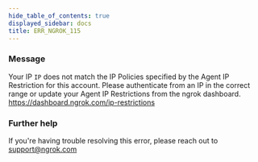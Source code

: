 ```yaml
---
hide_table_of_contents: true
displayed_sidebar: docs
title: ERR_NGROK_115
---
```




### Message

Your IP `IP` does not match the IP Policies specified by the Agent IP Restriction for this account. Please authenticate from an IP in the correct range or update your Agent IP Restrictions from the ngrok dashboard. https://dashboard.ngrok.com/ip-restrictions

<ErrorDetails error="err_ngrok_115" />

### Further help

If you're having trouble resolving this error, please reach out to [support@ngrok.com](mailto:support@ngrok.com?subject=Help%20with%20ERR_NGROK_115)
